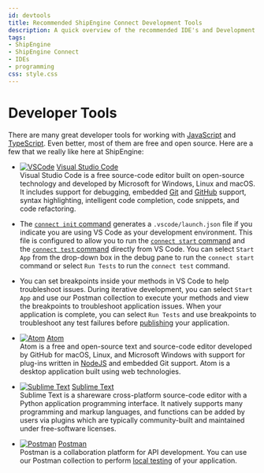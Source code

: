 ```yaml
---
id: devtools
title: Recommended ShipEngine Connect Development Tools
description: A quick overview of the recommended IDE's and Development tools that are available for your app development.
tags:
- ShipEngine
- ShipEngine Connect
- IDEs
- programming
css: style.css
---
```




Developer Tools
=================
There are many great developer tools for working with [JavaScript](https://developer.mozilla.org/en-US/docs/Web/JavaScript) and [TypeScript](https://www.typescriptlang.org/). Even better, most of them are free and open source. Here are a few that we really like here at ShipEngine:

<div className="tool-list">

- [![VSCode](vscode.svg)](https://code.visualstudio.com/) <a href="https://code.visualstudio.com/" className="list-title">Visual Studio Code</a><br/>
Visual Studio Code is a free source-code editor built on open-source technology and developed by Microsoft for Windows, Linux and macOS. It includes support for debugging, embedded [Git](https://git-scm.com/_) and [GitHub](https://github.com/) support, syntax highlighting, intelligent code completion, code snippets, and code refactoring.

- The [`connect init` command](./../cli.mdx#initialize-a-new-app) generates a `.vscode/launch.json` file if you indicate you are using VS Code as your development environment.
This file is configured to allow you to run the [`connect start` command](./../cli.mdx#run-your-app-locally) and the [`connect test` command](./../cli.mdx#test-your-app) directly from VS Code. You can select `Start App` from the drop-down box in the debug
pane to run the `connect start` command or select `Run Tests`
to run the `connect test` command.

- You can set breakpoints inside your methods in VS Code to help troubleshoot issues. During iterative development, you can select `Start App` and use our Postman collection to execute your methods and view the breakpoints to troubleshoot application issues.
 When your application is complete, you can select `Run Tests` and use breakpoints to troubleshoot any test failures before [publishing](./../publish.mdx) your application.

- [![Atom](atom.svg)](https://atom.io/) <a href="https://atom.io" className="list-title">Atom</a><br/>
Atom is a free and open-source text and source-code editor developed by GitHub for macOS, Linux, and Microsoft Windows with support for plug-ins written in [NodeJS](https://nodejs.org/) and embedded Git support. Atom is a desktop application built using web technologies.


- [![Sublime Text](sublime-text.svg)](https://www.sublimetext.com/) <a href="https://www.sublimetext.com/" className="list-title">Sublime Text</a><br/>
Sublime Text is a shareware cross-platform source-code editor with a Python application programming interface.
It natively supports many programming and markup languages, and functions can be added by users via plugins which are typically community-built and maintained under free-software licenses.


- [![Postman](postman.svg)](https://www.postman.com/) <a href="https://www.postman.com/" className="list-title">Postman</a><br/>
Postman is a collaboration platform for API development. You can use our Postman collection to perform [local testing](./../testing/index.mdx#local-testing)
of your application.
</div>


<Pager
  prev="./../structure.mdx" prevTitle="App Structure"
  next="./../cli.mdx" nextTitle="Installing the CLI"
/>
